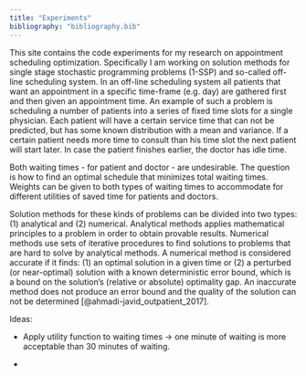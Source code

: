 ```yaml
---
title: "Experiments"
bibliography: "bibliography.bib"
---
```


This site contains the code experiments for my research on appointment scheduling optimization. Specifically I am working on solution methods for single stage stochastic programming problems (1-SSP) and so-called off-line scheduling system. In an off-line scheduling system all patients that want an appointment in a specific time-frame (e.g. day) are gathered first and then given an appointment time. An example of such a problem is scheduling a number of patients into a series of fixed time slots for a single physician. Each patient will have a certain service time that can not be predicted, but has some known distribution with a mean and variance. If a certain patient needs more time to consult than his time slot the next patient will start later. In case the patient finishes earlier, the doctor has idle time.

Both waiting times - for patient and doctor - are undesirable. The question is how to find an optimal schedule that minimizes total waiting times. Weights can be given to both types of waiting times to accommodate for different utilities of saved time for patients and doctors.

Solution methods for these kinds of problems can be divided into two types: (1) analytical and (2) numerical. Analytical methods applies mathematical principles to a problem in order to obtain provable results. Numerical methods use sets of iterative procedures to find solutions to problems that are hard to solve by analytical methods. A numerical method is considered accurate if it finds: (1) an optimal solution in a given time or (2) a perturbed (or near-optimal) solution with a known deterministic error bound, which is a bound on the solution's (relative or absolute) optimality gap. An inaccurate method does not produce an error bound and the quality of the solution can not be determined [@ahmadi-javid_outpatient_2017].

Ideas:

-   Apply utility function to waiting times -\> one minute of waiting is more acceptable than 30 minutes of waiting.

-   
